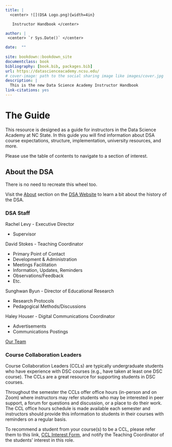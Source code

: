 ```yaml
--- 
title: |
  <center> ![](DSA Logo.png){width=4in} 

   Instructor Handbook </center>

author: |
 <center> `r Sys.Date()` </center>

date:  ""
  
site: bookdown::bookdown_site
documentclass: book
bibliography: [book.bib, packages.bib]
url: https://datascienceacademy.ncsu.edu/
# cover-image: path to the social sharing image like images/cover.jpg
description: |
  This is the new Data Science Academy Instructor Handbook
link-citations: yes
---
```


# The Guide

This resource is designed as a guide for instructors in the Data Science Academy at NC State. In this guide you will find information about DSA course expectations, structure, implementation, university resources, and more.

Please use the table of contents to navigate to a section of interest.

## About the DSA

There is no need to recreate this wheel too.

Visit the [About](https://datascienceacademy.ncsu.edu/about/) section on the [DSA Website](https://datascienceacademy.ncsu.edu/) to learn a bit about the history of the DSA.

### DSA Staff

Rachel Levy - Executive Director

 - Supervisor

David Stokes - Teaching Coordinator

 - Primary Point of Contact
 - Development & Administration
 - Meetings Facilitation
 - Information, Updates, Reminders
 - Observations/Feedback
 - Etc.

Sunghwan Byun - Director of Educational Research

 - Research Protocols
 - Pedagogical Methods/Discussions

Haley Houser - Digital Communications Coordinator

 - Advertisements
 - Communications Postings

[Our Team](https://datascienceacademy.ncsu.edu/about/our-team/)

### Course Collaboration Leaders

Course Collaboration Leaders (CCLs) are typically undergraduate students who have experience with DSC courses (e.g., have taken at least one DSC course). The CCLs are a great resource for supporting students in DSC courses. 

Throughout the semester the CCLs offer office hours (in-person and on Zoom) where instructors may refer students who may be interested in peer support, a forum for questions and discussion, or a place to do their work. The CCL office hours schedule is made available each semester and instructors should provide this information to students in their courses with reminders on a regular basis.

To recommend a student from your course(s) to be a CCL, please refer them to this link, [CCL Interest Form](https://docs.google.com/forms/d/e/1FAIpQLSfl-K8qOfUTh77ahkh_RsTb-dJI8GhbmR0_bUkp7SuJ_tCJTA/viewform), and notify the Teaching Coordinator of the students' interest in this role.




